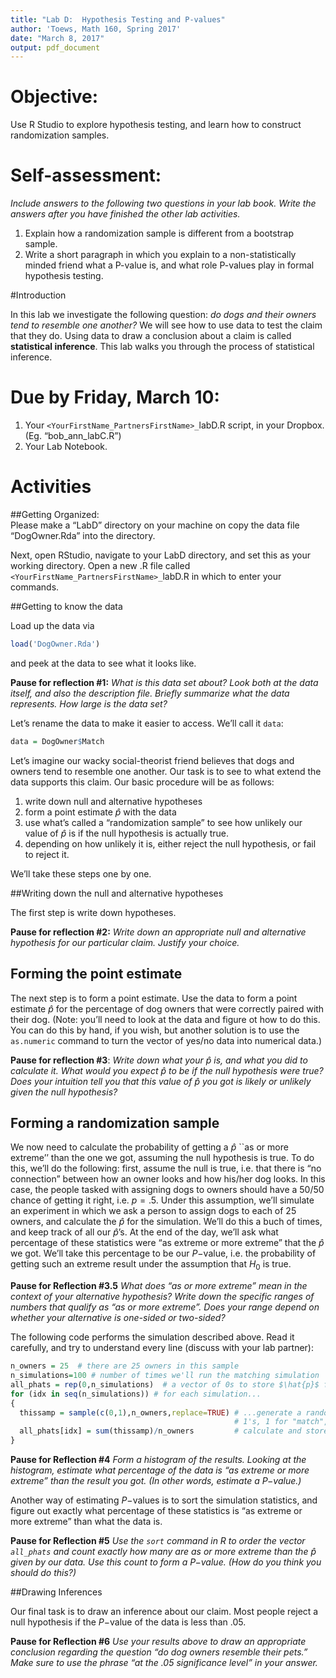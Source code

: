 ```yaml
---
title: "Lab D:  Hypothesis Testing and P-values"
author: 'Toews, Math 160, Spring 2017'
date: "March 8, 2017"
output: pdf_document
---
```


# Objective:
Use R Studio to explore hypothesis testing, and learn how to construct randomization samples.  


# Self-assessment:

*Include answers to the following two questions in your lab book.  Write the answers after you have finished the other lab activities.*

1.  Explain how a randomization sample is different from a bootstrap sample.
2. Write a short paragraph in which you explain to a non-statistically minded friend what a P-value is, and what role P-values play in formal hypothesis testing. 

#Introduction

In this lab we investigate the following question:  *do dogs and their owners tend to resemble one another?*  We will see how to use data to test the claim that they do.  Using data to draw a conclusion about a claim is called **statistical inference**.  This lab walks you through the process of statistical inference.

# Due by Friday, March 10:

1.  Your `<YourFirstName_PartnersFirstName>_`labD.R script, in your Dropbox.  (Eg. "bob_ann_labC.R")
2.  Your Lab Notebook.

# Activities

##Getting Organized:  
Please make a "LabD" directory on your machine on copy the data file "DogOwner.Rda" into the directory.    

Next, open RStudio, navigate to your LabD directory, and set this as your working directory. Open a new .R file called `<YourFirstName_PartnersFirstName>_`labD.R in which to enter your commands.  

##Getting to know the data 

Load up the data via

```r
load('DogOwner.Rda')
```

and peek at the data to see what it looks like.

**Pause for reflection #1:** 
*What is this data set about?  Look both at the data itself, and also the description file.  Briefly summarize what the data represents.  How large is the data set?*

Let's rename the data to make it easier to access.  We'll call it `data`:

```r
data = DogOwner$Match
```


Let's imagine our wacky social-theorist friend believes that dogs and owners tend to resemble one another.  Our task is to see to what extend the data supports this claim.  Our basic procedure will be as follows:

1.  write down null and alternative hypotheses
2.  form a point estimate $\hat{p}$ with the data
3.  use what's called a "randomization sample" to see how unlikely our value of $\hat{p}$ is if the null hypothesis is actually true.
4.  depending on how unlikely it is, either reject the null hypothesis, or fail to reject it.

We'll take these steps one by one.

##Writing down the null and alternative hypotheses

The first step is write down hypotheses.

**Pause for reflection \#2:**
*Write down an appropriate null and alternative hypothesis for our particular claim.  Justify your choice.*

## Forming the point estimate

The next step is to form a point estimate.  Use the data to form a point estimate $\hat{p}$ for the percentage of dog owners that were correctly paired with their dog. (Note: you'll need to look at the data and figure ot how to do this.  You can do this by hand, if you wish, but another solution is to use the `as.numeric` command to turn the vector of yes/no data into numerical data.)

**Pause for reflection \#3**:
*Write down what your $\hat{p}$ is, and what you did to calculate it.  What would you expect $\hat{p}$ to be if the null hypothesis were true?  Does your intuition tell you that this value of $\hat{p}$ you got is likely or unlikely given the null hypothesis?*

## Forming a randomization sample

We now need to calculate the probability of getting a $\hat{p}$ ``as or more extreme'' than the one we got, assuming the null hypothesis is true.   To do this, we'll do the following:  first, assume the null is true, i.e. that there is "no connection" between how an owner looks and how his/her dog looks.   In this case, the people tasked with assigning dogs to owners should have a 50/50 chance of getting it right, i.e. $p = .5$.  Under this assumption, we'll simulate an experiment in which we ask a person to assign dogs to each of 25 owners,  and calculate the $\hat{p}$ for the simulation.  We'll do this a buch of times, and keep track of all our $\hat{p}$'s.  At the end of the day, we'll ask what percentage of these statistics were "as extreme or more extreme" that the $\hat{p}$ we got.  We'll take this percentage to be our $P-$value, i.e. the probability of getting such an extreme result under the assumption that $H_0$ is true.

**Pause for Reflection \#3.5** 
*What does "as or more extreme" mean in the context of your alternative hypothesis?  Write down the specific ranges of numbers that qualify as "as or more extreme".  Does your range depend on whether your alternative is one-sided or two-sided?*

The following code performs the simulation described above.  Read it carefully, and try to understand every line (discuss with your lab partner):

```r
n_owners = 25  # there are 25 owners in this sample
n_simulations=100 # number of times we'll run the matching simulation 
all_phats = rep(0,n_simulations)  # a vector of 0s to store $\hat{p}$ for each simulation
for (idx in seq(n_simulations)) # for each simulation...
{
  thissamp = sample(c(0,1),n_owners,replace=TRUE) # ...generate a random vector of 0's and
                                                  # 1's, 1 for "match", 0 for "no match"
  all_phats[idx] = sum(thissamp)/n_owners         # calculate and store $\hat{p}$
}
```

**Pause for Reflection \#4** 
*Form a histogram of the results.  Looking at the histogram, estimate what percentage of the data is "as extreme or more extreme" than the result you got.  (In other words, estimate a $P-$value.)*

Another way of estimating $P-$values is to sort the simulation statistics, and figure out exactly what percentage of these statistics is "as extreme or more extreme" than what the data is.  

**Pause for Reflection \#5**
*Use the `sort` command in R to order the vector `all_phats` and count exactly how many are as or more extreme than the $\hat{p}$ given by our data.  Use this count to form a $P-$value.  (How do you think you should do this?)*

##Drawing Inferences

Our final task is to draw an inference about our claim.  Most people reject a null hypothesis if the $P-$value of the data is less than $.05$.

**Pause for Reflection \#6**
*Use your results above to draw an appropriate conclusion regarding the question "do dog owners resemble their pets."  Make sure to use the phrase "at the .05 significance level" in your answer. *
